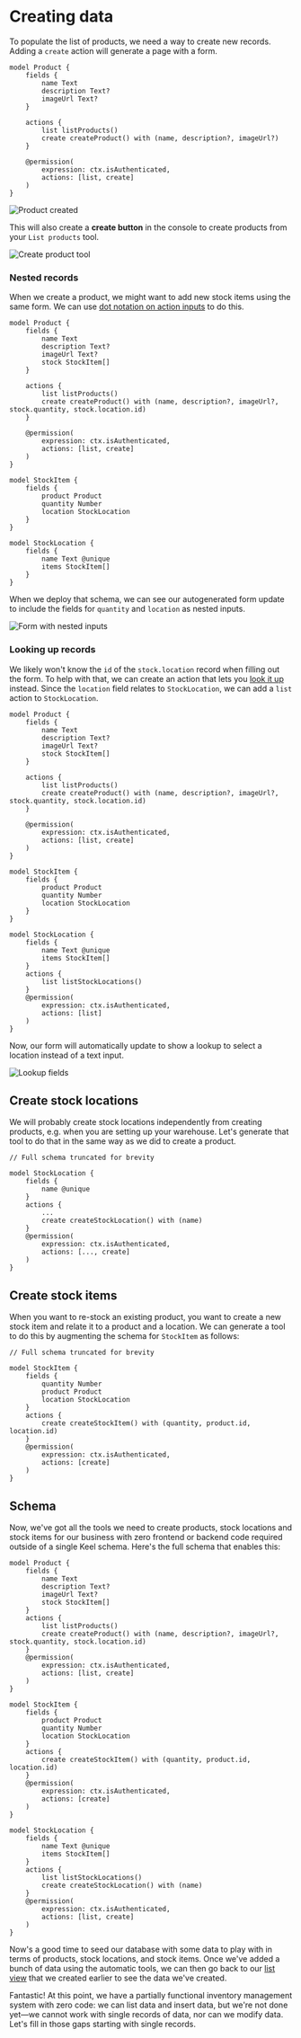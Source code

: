 
# Creating data

To populate the list of products, we need a way to create new records. Adding a `create` action will generate a page with a form.

```keel {10,14}
model Product {
    fields {
        name Text
        description Text?
        imageUrl Text?
    }

    actions {
        list listProducts()
        create createProduct() with (name, description?, imageUrl?)
    }

    @permission(
        expression: ctx.isAuthenticated,
        actions: [list, create]
    )
}
```

![Product created](/internal-tools-tutorial-create-product.gif)

This will also create a **create button** in the console to create products from your `List products` tool.

![Create product tool](/internal-tools-tutorial-create-product-link.png)

### Nested records
When we create a product, we might want to add new stock items using the same form. We can use [dot notation on action inputs](/actions#creating-nested-records) to do this.

```keel {6, 11, 20-33}
model Product {
    fields {
        name Text
        description Text?
        imageUrl Text?
        stock StockItem[]
    }

    actions {
        list listProducts()
        create createProduct() with (name, description?, imageUrl?, stock.quantity, stock.location.id)
    }

    @permission(
        expression: ctx.isAuthenticated,
        actions: [list, create]
    )
}

model StockItem {
    fields {
        product Product
        quantity Number
        location StockLocation
    }
}

model StockLocation {
    fields {
        name Text @unique
        items StockItem[]
    }
}
```

When we deploy that schema, we can see our autogenerated form update to include the fields for `quantity` and `location` as nested inputs.

![Form with nested inputs](/internal-tools-tutorial-create-nested.png)

### Looking up records

We likely won't know the `id` of the `stock.location` record when filling out the form. To help with that, we can create an action that lets you [look it up](/internal-tools/lookups) instead. Since the `location` field relates to `StockLocation`, we can add a `list` action to `StockLocation`.

```keel {34, 36-39}
model Product {
    fields {
        name Text
        description Text?
        imageUrl Text?
        stock StockItem[]
    }

    actions {
        list listProducts()
        create createProduct() with (name, description?, imageUrl?, stock.quantity, stock.location.id)
    }

    @permission(
        expression: ctx.isAuthenticated,
        actions: [list, create]
    )
}

model StockItem {
    fields {
        product Product
        quantity Number
        location StockLocation
    }
}

model StockLocation {
    fields {
        name Text @unique
        items StockItem[]
    }
    actions {
        list listStockLocations()
    }
    @permission(
        expression: ctx.isAuthenticated,
        actions: [list]
    )
}
```

Now, our form will automatically update to show a lookup to select a location instead of a text input.

![Lookup fields](/internal-tools-tutorial-lookups.gif)

## Create stock locations

We will probably create stock locations independently from creating products, e.g. when you are setting up your warehouse. Let's generate that tool to do that in the same way as we did to create a product.

```keel {9,13}
// Full schema truncated for brevity 

model StockLocation {
    fields {
        name @unique
    }
    actions {
        ...
        create createStockLocation() with (name)
    }
    @permission(
        expression: ctx.isAuthenticated,
        actions: [..., create]
    )
}
```

## Create stock items
When you want to re-stock an existing product, you want to create a new stock item and relate it to a product and a location. We can generate a tool to do this by augmenting the schema for `StockItem` as follows:

```keel {9-15}
// Full schema truncated for brevity 

model StockItem {
    fields {
        quantity Number
        product Product
        location StockLocation
    }
    actions {
        create createStockItem() with (quantity, product.id, location.id)
    }
    @permission(
        expression: ctx.isAuthenticated,
        actions: [create]
    )
}
```

## Schema

Now, we've got all the tools we need to create products, stock locations and stock items for our business with zero frontend or backend code required outside of a single Keel schema. Here's the full schema that enables this:

```keel filename="schema.keel" {10,14,24-30,38-45}
model Product {
    fields {
        name Text
        description Text?
        imageUrl Text?
        stock StockItem[]
    }
    actions {
        list listProducts()
        create createProduct() with (name, description?, imageUrl?, stock.quantity, stock.location.id)
    }
    @permission(
        expression: ctx.isAuthenticated,
        actions: [list, create]
    )
}

model StockItem {
    fields {
        product Product
        quantity Number
        location StockLocation
    }
    actions {
        create createStockItem() with (quantity, product.id, location.id)
    }
    @permission(
        expression: ctx.isAuthenticated,
        actions: [create]
    )
}

model StockLocation {
    fields {
        name Text @unique
        items StockItem[]
    }
    actions {
        list listStockLocations()
        create createStockLocation() with (name)
    }
    @permission(
        expression: ctx.isAuthenticated,
        actions: [list, create]
    )
}
```

Now's a good time to seed our database with some data to play with in terms of products, stock locations, and stock items. Once we've added a bunch of data using the automatic tools, we can then go back to our [list view](/internal-tools-tutorial/listing-data) that we created earlier to see the data we've created.

Fantastic! At this point, we have a partially functional inventory management system with zero code: we can list data and insert data, but we're not done yet—we cannot work with single records of data, nor can we modify data. Let's fill in those gaps starting with single records.